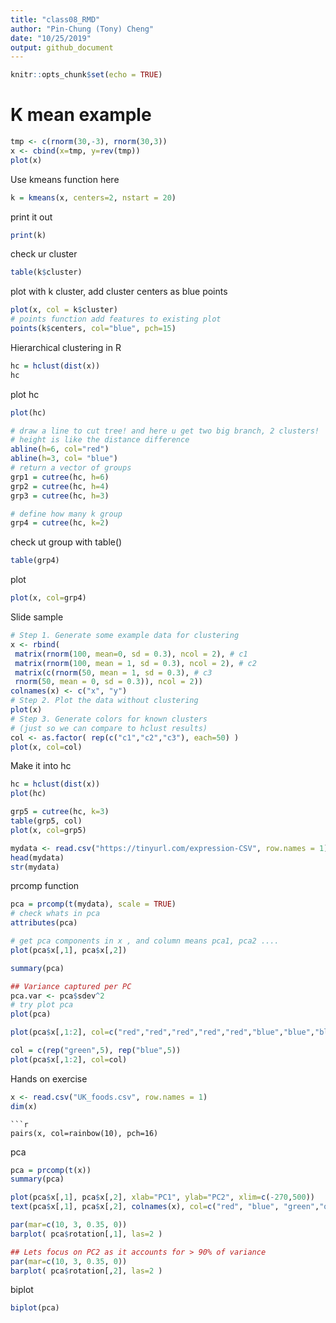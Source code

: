 ```yaml
---
title: "class08_RMD"
author: "Pin-Chung (Tony) Cheng"
date: "10/25/2019"
output: github_document
---
```


```r
knitr::opts_chunk$set(echo = TRUE)
```


# K mean example 
```r
tmp <- c(rnorm(30,-3), rnorm(30,3))
x <- cbind(x=tmp, y=rev(tmp))
plot(x) 
```

Use kmeans function here
```r
k = kmeans(x, centers=2, nstart = 20)
```

print it out
```r
print(k)
```

check ur cluster
```r
table(k$cluster)
```


plot with k cluster, add cluster centers as blue points
```r
plot(x, col = k$cluster)
# points function add features to existing plot
points(k$centers, col="blue", pch=15)
```

Hierarchical clustering in R
```r
hc = hclust(dist(x))
hc
```

plot hc
```r
plot(hc)

# draw a line to cut tree! and here u get two big branch, 2 clusters!
# height is like the distance difference
abline(h=6, col="red")
abline(h=3, col= "blue")
# return a vector of groups
grp1 = cutree(hc, h=6)
grp2 = cutree(hc, h=4)
grp3 = cutree(hc, h=3)

# define how many k group
grp4 = cutree(hc, k=2)
```
check ut group with table()
```r
table(grp4)
```

plot
```r
plot(x, col=grp4)

```

Slide sample
```r
# Step 1. Generate some example data for clustering
x <- rbind(
 matrix(rnorm(100, mean=0, sd = 0.3), ncol = 2), # c1
 matrix(rnorm(100, mean = 1, sd = 0.3), ncol = 2), # c2
 matrix(c(rnorm(50, mean = 1, sd = 0.3), # c3
 rnorm(50, mean = 0, sd = 0.3)), ncol = 2))
colnames(x) <- c("x", "y")
# Step 2. Plot the data without clustering
plot(x)
# Step 3. Generate colors for known clusters
# (just so we can compare to hclust results)
col <- as.factor( rep(c("c1","c2","c3"), each=50) )
plot(x, col=col)
```

Make it into hc
```r
hc = hclust(dist(x))
plot(hc)

grp5 = cutree(hc, k=3)
table(grp5, col)
plot(x, col=grp5)
```

```r
mydata <- read.csv("https://tinyurl.com/expression-CSV", row.names = 1) 
head(mydata)
str(mydata)
```

prcomp function 
```r
pca = prcomp(t(mydata), scale = TRUE)
# check whats in pca
attributes(pca)
```

```r
# get pca components in x , and column means pca1, pca2 ....
plot(pca$x[,1], pca$x[,2])
```

```r
summary(pca)
```

```r
## Variance captured per PC
pca.var <- pca$sdev^2 
# try plot pca
plot(pca)

```

```r
plot(pca$x[,1:2], col=c("red","red","red","red","red","blue","blue","blue","blue","blue"))
```

```r
col = c(rep("green",5), rep("blue",5))
plot(pca$x[,1:2], col=col)       
```

Hands on exercise
```r
x <- read.csv("UK_foods.csv", row.names = 1)
dim(x)
```

```
```r
pairs(x, col=rainbow(10), pch=16)
```

pca
```r
pca = prcomp(t(x))
summary(pca)
```

```r
plot(pca$x[,1], pca$x[,2], xlab="PC1", ylab="PC2", xlim=c(-270,500))
text(pca$x[,1], pca$x[,2], colnames(x), col=c("red", "blue", "green","orange"))
```

```r
par(mar=c(10, 3, 0.35, 0))
barplot( pca$rotation[,1], las=2 )
```

```r
## Lets focus on PC2 as it accounts for > 90% of variance 
par(mar=c(10, 3, 0.35, 0))
barplot( pca$rotation[,2], las=2 )
```

biplot
```r
biplot(pca)
```

